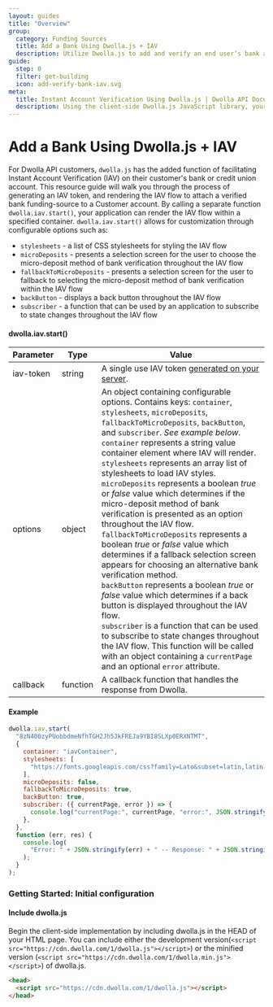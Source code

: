 ```yaml
---
layout: guides
title: "Overview"
group:
  category: Funding Sources
  title: Add a Bank Using Dwolla.js + IAV
  description: Utilize Dwolla.js to add and verify an end user’s bank account via online banking credentials. Dwolla.js is a JavaScript library used to securely submit tokenized information directly to Dwolla.
guide:
  step: 0
  filter: get-building
  icon: add-verify-bank-iav.svg
meta:
  title: Instant Account Verification Using Dwolla.js | Dwolla API Documentation
  description: Using the client-side Dwolla.js JavaScript library, your application can add and verify a customer's bank account in a matter of seconds.
---
```


# Add a Bank Using Dwolla.js + IAV

For Dwolla API customers, `dwolla.js` has the added function of facilitating Instant Account Verification (IAV) on their customer's bank or credit union account. This resource guide will walk you through the process of generating an IAV token, and rendering the IAV flow to attach a verified bank funding-source to a Customer account. By calling a separate function `dwolla.iav.start()`, your application can render the IAV flow within a specified container. `dwolla.iav.start()` allows for customization through configurable options such as:

- `stylesheets` - a list of CSS stylesheets for styling the IAV flow
- `microDeposits` - presents a selection screen for the user to choose the micro-deposit method of bank verification throughout the IAV flow
- `fallbackToMicroDeposits` - presents a selection screen for the user to fallback to selecting the micro-deposit method of bank verification within the IAV flow
- `backButton` - displays a back button throughout the IAV flow
- `subscriber` - a function that can be used by an application to subscribe to state changes throughout the IAV flow

#### dwolla.iav.start()

| Parameter | Type     | Value                                                                                                                                                                                                                                                                                                                                                                                                                                                                                                                                                                                                                                                                                                                                                                                                                                                                                                                                                                                                                                                                                                           |
| --------- | -------- | --------------------------------------------------------------------------------------------------------------------------------------------------------------------------------------------------------------------------------------------------------------------------------------------------------------------------------------------------------------------------------------------------------------------------------------------------------------------------------------------------------------------------------------------------------------------------------------------------------------------------------------------------------------------------------------------------------------------------------------------------------------------------------------------------------------------------------------------------------------------------------------------------------------------------------------------------------------------------------------------------------------------------------------------------------------------------------------------------------------- |
| iav-token | string   | A single use IAV token [generated on your server](https://docs.dwolla.com/#generate-an-iav-token).                                                                                                                                                                                                                                                                                                                                                                                                                                                                                                                                                                                                                                                                                                                                                                                                                                                                                                                                                                                                              |
| options   | object   | An object containing configurable options. Contains keys: `container`, `stylesheets`, `microDeposits`, `fallbackToMicroDeposits`, `backButton`, and `subscriber`. _See example below_. <br /> `container` represents a string value container element where IAV will render. <br /> `stylesheets` represents an array list of stylesheets to load IAV styles. <br /> `microDeposits` represents a boolean _true_ or _false_ value which determines if the micro-deposit method of bank verification is presented as an option throughout the IAV flow. <br /> `fallbackToMicroDeposits` represents a boolean _true_ or _false_ value which determines if a fallback selection screen appears for choosing an alternative bank verification method. <br /> `backButton` represents a boolean _true_ or _false_ value which determines if a back button is displayed throughout the IAV flow. <br /> `subscriber` is a function that can be used to subscribe to state changes throughout the IAV flow. This function will be called with an object containing a `currentPage` and an optional `error` attribute. |
| callback  | function | A callback function that handles the response from Dwolla.                                                                                                                                                                                                                                                                                                                                                                                                                                                                                                                                                                                                                                                                                                                                                                                                                                                                                                                                                                                                                                                      |

#### Example

```javascript
dwolla.iav.start(
  "8zN400zyPUobbdmeNfhTGH2Jh5JkFREJa9YBI8SLXp0ERXNTMT",
  {
    container: "iavContainer",
    stylesheets: [
      "https://fonts.googleapis.com/css?family=Lato&subset=latin,latin-ext",
    ],
    microDeposits: false,
    fallbackToMicroDeposits: true,
    backButton: true,
    subscriber: ({ currentPage, error }) => {
      console.log("currentPage:", currentPage, "error:", JSON.stringify(error));
    },
  },
  function (err, res) {
    console.log(
      "Error: " + JSON.stringify(err) + " -- Response: " + JSON.stringify(res)
    );
  }
);
```

### Getting Started: Initial configuration

#### Include dwolla.js

Begin the client-side implementation by including dwolla.js in the HEAD of your HTML page. You can include either the development version(`<script src="https://cdn.dwolla.com/1/dwolla.js"></script>`) or the minified version (`<script src="https://cdn.dwolla.com/1/dwolla.min.js"></script>`) of dwolla.js.

```html
<head>
  <script src="https://cdn.dwolla.com/1/dwolla.js"></script>
</head>
```
